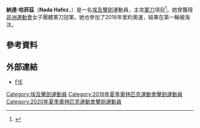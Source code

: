 {{NoteTA|G1=Sports}}
{{Infobox fencer
| name           = 納達·哈菲茲<br />''Nada Hafez''
| image          = 
| imagesize      = 
| caption        = 
| birth_name     = 
| fullname       = 
| nickname       = 
| nationality    = 
| residence      = 
| birth_date     = {{birth date and age|1997|8|28|df=yes}}
| birth_place    = 
| death_date     = 
| death_place    = 
| height         = {{height|m=1.63}}
| weight         = {{weight|kg=56}}
| sport          = [[擊劍|擊劍]]
| weapon         = [[軍刀_(擊劍)|軍刀]] 
| hand           = 右手
| country        = {{EGY}}
| fieranking     = [http://fie.org/fencers/fencer/34643 現在排名]
| medaltemplates = 
{{MedalSport|女子[[擊劍|擊劍]]}}
{{MedalCountry|{{EGY}}}}
{{MedalCompetition|[[非洲運動會|非洲運動會]]}}
{{MedalGold|[[2015年非洲運動會|2015年 布拉薩]]|團體軍刀}}
{{MedalCompetition|[[非洲擊劍錦標賽|非洲擊劍錦標賽]]}}
{{MedalSilver|[[2014年非洲擊劍錦標賽|2014年 開羅]]|團體軍刀}}
{{MedalSilver|[[2015年非洲擊劍錦標賽|2015年 開羅]]|團體軍刀}}
{{MedalBronze|[[2014年非洲擊劍錦標賽|2014年 開羅]]|個人軍刀}}
{{MedalBronze|[[2016年非洲擊劍錦標賽|2016年 阿爾及爾]]|團體軍刀}}
{{MedalCompetition|[[非洲青少年擊劍錦標賽|非洲青少年擊劍錦標賽]]}}
{{MedalGold|[[2015年非洲青少年擊劍錦標賽|2015年 阿爾及爾]]|個人軍刀}}
{{MedalBronze|[[2016年非洲青少年擊劍錦標賽|2016年 巴馬科]]|個人軍刀}}
| show-medals    = yes
}}
'''納達·哈菲茲'''（'''Nada Hafez'''，{{bd|1997年|8月28日|catIdx=Hafez, Nada}}）是一名[[埃及|埃及]][[擊劍|擊劍]]運動員，主攻[[軍刀_(擊劍)|軍刀]]項目<ref>{{cite web|url=http://fie.org/fencers/fencer/34643 |title=Nada Hafez |publisher=FIE |date=2016-05-10 |accessdate=2016-05-10 }}</ref>。她曾獲得[[2015年非洲運動會|非洲運動會]]女子團體軍刀冠軍。她也參加了2016年里約奧運，結果在第一輪被淘汰。

== 參考資料 ==
{{Reflist}}

== 外部連結 ==
* [http://fie.org/fencers/fencer/34643 FIE]

{{Egypt-stub}}

{{DEFAULTSORT:Hafez, Nada}}
[[Category:埃及擊劍運動員|Category:埃及擊劍運動員]]
[[Category:2016年夏季奧林匹克運動會擊劍運動員|Category:2016年夏季奧林匹克運動會擊劍運動員]]
[[Category:2020年夏季奧林匹克運動會擊劍運動員|Category:2020年夏季奧林匹克運動會擊劍運動員]]
